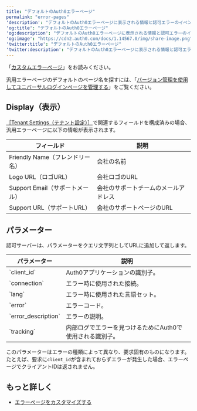 ---
title: "デフォルトのAuth0エラーページ"
permalink: "error-pages"
'description': "デフォルトのAuth0エラーページに表示される情報と認可エラーのイベントで使用されるパラメーターについて説明します。"
'og:title': "デフォルトのAuth0エラーページ"
'og:description': "デフォルトのAuth0エラーページに表示される情報と認可エラーのイベントで使用されるパラメーターについて説明します。"
'og:image': "https://cdn2.auth0.com/docs/1.14567.0/img/share-image.png"
'twitter:title': "デフォルトのAuth0エラーページ"
'twitter:description': "デフォルトのAuth0エラーページに表示される情報と認可エラーのイベントで使用されるパラメーターについて説明します。"
---

「[カスタムエラーページ](/ja-jp/customize/login-pages/custom-error-pages)」をお読みください。

汎用エラーページのデフォルトのページ名を探すには、「[バージョン管理を使用してユニバーサルログインページを管理する](/ja-jp/customize/login-pages/classic-login/version-control)」をご覧ください。

## Display（表示）

[［Tenant Settings（テナント設定）］](https://manage.auth0.com/#/tenant/)で関連するフィールドを構成済みの場合、汎用エラーページに以下の情報が表示されます。

<table class="table"><thead>
<tr>
<th>フィールド</th>
<th>説明</th>
</tr>
</thead>
<tbody>
<tr>
<td>Friendly Name（フレンドリー名）</td>
<td>会社の名前</td>
</tr>
<tr>
<td>Logo URL（ロゴURL）</td>
<td>会社ロゴのURL</td>
</tr>
<tr>
<td>Support Email（サポートメール）</td>
<td>会社のサポートチームのメールアドレス</td>
</tr>
<tr>
<td>Support URL（サポートURL）</td>
<td>会社のサポートページのURL</td>
</tr>
</tbody>
</table>

## パラメーター

認可サーバーは、パラメーターをクエリ文字列としてURLに追加して返します。

<table class="table"><thead>
<tr>
<th><b>パラメーター</b></th>
<th><b>説明</b></th>
</tr>
</thead>
<tbody>
<tr>
<td>`client_id`</td>
<td>Auth0アプリケーションの識別子。</td>
</tr>
<tr>
<td>`connection`</td>
<td>エラー時に使用された接続。</td>
</tr>
<tr>
<td>`lang`</td>
<td>エラー時に使用された言語セット。</td>
</tr>
<tr>
<td>`error`</td>
<td>エラーコード。</td>
</tr>
<tr>
<td>`error_description`</td>
<td>エラーの説明。</td>
</tr>
<tr>
<td>`tracking`</td>
<td>内部ログでエラーを見つけるためにAuth0で使用される識別子。</td>
</tr>
</tbody>
</table>

このパラメーターはエラーの種類によって異なり、要求固有のものになります。たとえば、要求に`client_id`が含まれておらずエラーが発生した場合、エラーページでクライアントIDは返されません。

## もっと詳しく

* [エラーページをカスタマイズする](/ja-jp/customize/login-pages/custom-error-pages)
